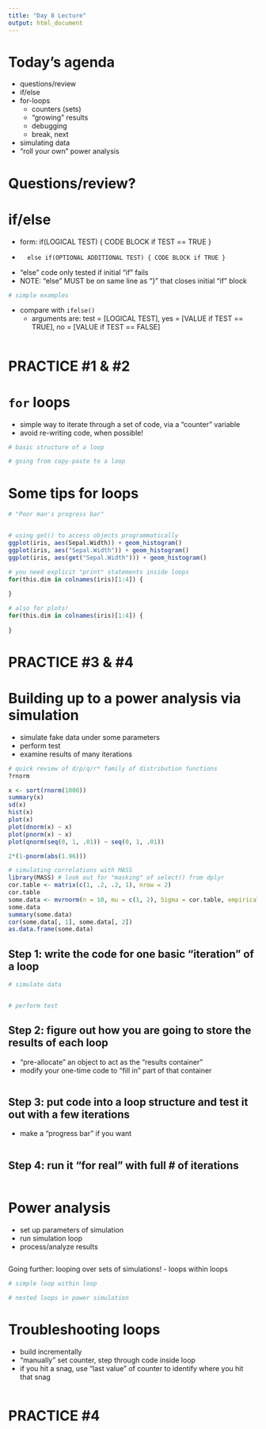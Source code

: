 ```yaml
---
title: "Day 8 Lecture"
output: html_document
---
```


# Today's agenda
  - questions/review
  - if/else
  - for-loops
    - counters (sets)
    - "growing" results
    - debugging
    - break, next
  - simulating data
  - "roll your own" power analysis

# Questions/review?

# if/else
  - form: if(LOGICAL TEST) { CODE BLOCK if TEST == TRUE  }
  -       else if(OPTIONAL ADDITIONAL TEST) { CODE BLOCK if TRUE }
  - "else" code only tested if initial "if" fails
  - NOTE: "else" MUST be on same line as "}" that closes initial "if" block

```r
# simple examples

```

  - compare with `ifelse()`
    - arguments are: test = [LOGICAL TEST], yes = [VALUE if TEST == TRUE], no = [VALUE if TEST == FALSE]

```r


```

# PRACTICE #1 & #2

# `for` loops
  - simple way to iterate through a set of code, via a "counter" variable
  - avoid re-writing code, when possible!

```r
# basic structure of a loop

# going from copy-paste to a loop

```

# Some tips for loops

```r
# "Poor man's progress bar"


# using get() to access objects programmatically
ggplot(iris, aes(Sepal.Width)) + geom_histogram()
ggplot(iris, aes("Sepal.Width")) + geom_histogram()
ggplot(iris, aes(get("Sepal.Width"))) + geom_histogram()

# you need explicit "print" statements inside loops
for(this.dim in colnames(iris)[1:4]) {
  
}

# also for plots!
for(this.dim in colnames(iris)[1:4]) {
  
}

```


# PRACTICE #3 & #4

# Building up to a power analysis via simulation
  - simulate fake data under some parameters
  - perform test
  - examine results of many iterations

```r
# quick review of d/p/q/r* family of distribution functions
?rnorm

x <- sort(rnorm(1000))
summary(x)
sd(x)
hist(x)
plot(x)
plot(dnorm(x) ~ x)
plot(pnorm(x) ~ x)
plot(qnorm(seq(0, 1, .01)) ~ seq(0, 1, .01))

2*(1-pnorm(abs(1.96)))

# simulating correlations with MASS
library(MASS) # look out for "masking" of select() from dplyr
cor.table <- matrix(c(1, .2, .2, 1), nrow = 2)
cor.table
some.data <- mvrnorm(n = 10, mu = c(1, 2), Sigma = cor.table, empirical = FALSE)
some.data
summary(some.data)
cor(some.data[, 1], some.data[, 2])
as.data.frame(some.data)


```

## Step 1: write the code for one basic "iteration" of a loop

```r
# simulate data


# perform test


```

## Step 2: figure out how you are going to store the results of each loop
  - "pre-allocate" an object to act as the "results container"
  - modify your one-time code to "fill in" part of that container

```r


```

## Step 3: put code into a loop structure and test it out with a few iterations
  - make a "progress bar" if you want

```r


```

## Step 4: run it "for real" with full # of iterations

```r


```


# Power analysis
  - set up parameters of simulation
  - run simulation loop
  - process/analyze results

```r


```

Going further: looping over sets of simulations!
  - loops within loops

```r
# simple loop within loop

# nested loops in power simulation

```

# Troubleshooting loops
  - build incrementally
  - "manually" set counter, step through code inside loop
  - if you hit a snag, use "last value" of counter to identify where you hit that snag

```r


```

# PRACTICE #4